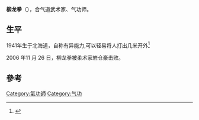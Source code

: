 '''柳龙拳'''（{{bd|1941年|||}}），合气道武术家、气功师。

==生平==
1941年生于北海道，自称有异能力,可以轻易将人打出几米开外<ref>{{Cite web|title=日本柳龙拳装逼最终惨败，为何国内大师却不现原形|url=https://sports.eastday.com/a/170911040121126519653.html|website=sports.eastday.com|accessdate=2020-12-17|last=东方体育官网}}{{Dead link}}</ref>

2006 年11 月 26 日，柳龙拳被柔术家岩仓豪击败。

==參考==
{{Reflist}}

{{日本武士小作品}}
{{DEFAULTSORT:Yuken Yanaki}}
[[Category:氣功師|Category:氣功師]]
[[Category:气功|Category:气功]]